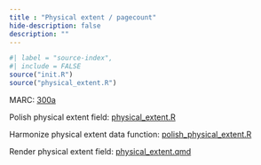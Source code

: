 ```yaml
---
title : "Physical extent / pagecount"
hide-description: false
description: ""
---
```


```r
#| label = "source-index",
#| include = FALSE
source("init.R")
source("physical_extent.R")
```

MARC: [300a](https://www.loc.gov/marc/bibliographic/bd300.html)

Polish physical extent field: [physical_extent.R](https://github.com/fennicahub/fennica/blob/master/inst/examples/physical_extent.R)

Harmonize physical extent data function: [polish_physical_extent.R](https://github.com/fennicahub/fennica/blob/master/R/polish_physical_extent.R)

Render physical extent field: [physical_extent.qmd](https://github.com/fennicahub/fennica/blob/master/inst/examples/physical extent.qmd)
